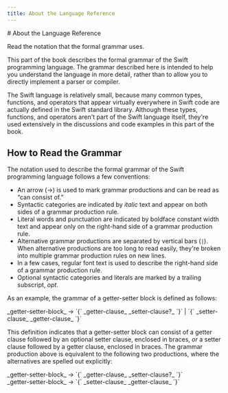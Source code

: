 ```yaml
---
title: About the Language Reference
---
```



<Hero>
  # About the Language Reference

  Read the notation that the formal grammar uses.
</Hero>

This part of the book describes the formal grammar of the Swift programming language. The grammar described here is intended to help you understand the language in more detail, rather than to allow you to directly implement a parser or compiler.

The Swift language is relatively small, because many common types, functions, and operators that appear virtually everywhere in Swift code are actually defined in the Swift standard library. Although these types, functions, and operators aren't part of the Swift language itself, they're used extensively in the discussions and code examples in this part of the book.

## How to Read the Grammar

The notation used to describe the formal grammar of the Swift programming language follows a few conventions:

- An arrow (→) is used to mark grammar productions and can be read as “can consist of.”
- Syntactic categories are indicated by _italic_ text and appear on both sides of a grammar production rule.
- Literal words and punctuation are indicated by boldface <span class="monospace">constant width</span> text and appear only on the right-hand side of a grammar production rule.
- Alternative grammar productions are separated by vertical bars (`|`). When alternative productions are too long to read easily, they're broken into multiple grammar production rules on new lines.
- In a few cases, regular font text is used to describe the right-hand side of a grammar production rule.
- Optional syntactic categories and literals are marked by a trailing subscript, _opt_.

As an example, the grammar of a getter-setter block is defined as follows:

<GrammarBlock title="Grammar of a getter-setter block">
  _getter-setter-block_ →  `{` _getter-clause_ _setter-clause?_ `}` | `{` _setter-clause_ _getter-clause_ `}`
</GrammarBlock>

This definition indicates that a getter-setter block can consist of a getter clause followed by an optional setter clause, enclosed in braces, _or_ a setter clause followed by a getter clause, enclosed in braces. The grammar production above is equivalent to the following two productions, where the alternatives are spelled out explicitly:

<GrammarBlock title="Grammar of a getter-setter block">
  _getter-setter-block_ →  `{` _getter-clause_ _setter-clause?_ `}`
  <br />
  _getter-setter-block_ →  `{` _setter-clause_ _getter-clause_ `}`
</GrammarBlock>


